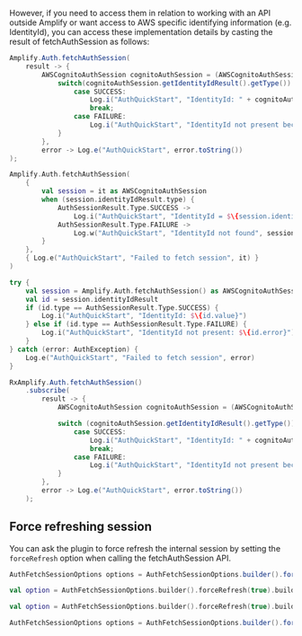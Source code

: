 However, if you need to access them in relation to working with an API outside Amplify or want access to AWS specific identifying information (e.g. IdentityId), you can access these implementation details by casting the result of fetchAuthSession as follows:

<BlockSwitcher>
<Block name="Java">

```java
Amplify.Auth.fetchAuthSession(
    result -> {
        AWSCognitoAuthSession cognitoAuthSession = (AWSCognitoAuthSession) result;
            switch(cognitoAuthSession.getIdentityIdResult().getType()) {
                case SUCCESS:
                    Log.i("AuthQuickStart", "IdentityId: " + cognitoAuthSession.getIdentityIdResult().getValue());
                    break;
                case FAILURE:
                    Log.i("AuthQuickStart", "IdentityId not present because: " + cognitoAuthSession.getIdentityIdResult().getError().toString());
            }
        },
        error -> Log.e("AuthQuickStart", error.toString())
);
```

</Block>
<Block name="Kotlin - Callbacks">

```kotlin
Amplify.Auth.fetchAuthSession(
    {
        val session = it as AWSCognitoAuthSession
        when (session.identityIdResult.type) {
            AuthSessionResult.Type.SUCCESS ->
                Log.i("AuthQuickStart", "IdentityId = $\{session.identityIdResult.value}")
            AuthSessionResult.Type.FAILURE ->
                Log.w("AuthQuickStart", "IdentityId not found", session.identityIdResult.error)
        }
    },
    { Log.e("AuthQuickStart", "Failed to fetch session", it) }
)
```

</Block>
<Block name="Kotlin - Coroutines">

```kotlin
try {
    val session = Amplify.Auth.fetchAuthSession() as AWSCognitoAuthSession
    val id = session.identityIdResult
    if (id.type == AuthSessionResult.Type.SUCCESS) {
        Log.i("AuthQuickStart", "IdentityId: $\{id.value}")
    } else if (id.type == AuthSessionResult.Type.FAILURE) {
        Log.i("AuthQuickStart", "IdentityId not present: $\{id.error}")
    }
} catch (error: AuthException) {
    Log.e("AuthQuickStart", "Failed to fetch session", error)
}
```

</Block>
<Block name="RxJava">

```java
RxAmplify.Auth.fetchAuthSession()
    .subscribe(
        result -> {
            AWSCognitoAuthSession cognitoAuthSession = (AWSCognitoAuthSession) result;

            switch (cognitoAuthSession.getIdentityIdResult().getType()) {
                case SUCCESS:
                    Log.i("AuthQuickStart", "IdentityId: " + cognitoAuthSession.getIdentityIdResult().getValue());
                    break;
                case FAILURE:
                    Log.i("AuthQuickStart", "IdentityId not present because: " + cognitoAuthSession.getIdentityIdResult().getError().toString());
            }
        },
        error -> Log.e("AuthQuickStart", error.toString())
    );
```

</Block>
</BlockSwitcher>

## Force refreshing session

You can ask the plugin to force refresh the internal session by setting the `forceRefresh` option when calling the fetchAuthSession API.

<BlockSwitcher>
<Block name="Java">

```java
AuthFetchSessionOptions options = AuthFetchSessionOptions.builder().forceRefresh(true).build();
```

</Block>
<Block name="Kotlin - Callbacks">

```kotlin
val option = AuthFetchSessionOptions.builder().forceRefresh(true).build()
```

</Block>
<Block name="Kotlin - Coroutines">

```kotlin
val option = AuthFetchSessionOptions.builder().forceRefresh(true).build()
```

</Block>
<Block name="RxJava">

```java
AuthFetchSessionOptions options = AuthFetchSessionOptions.builder().forceRefresh(true).build();
```

</Block>
</BlockSwitcher>
